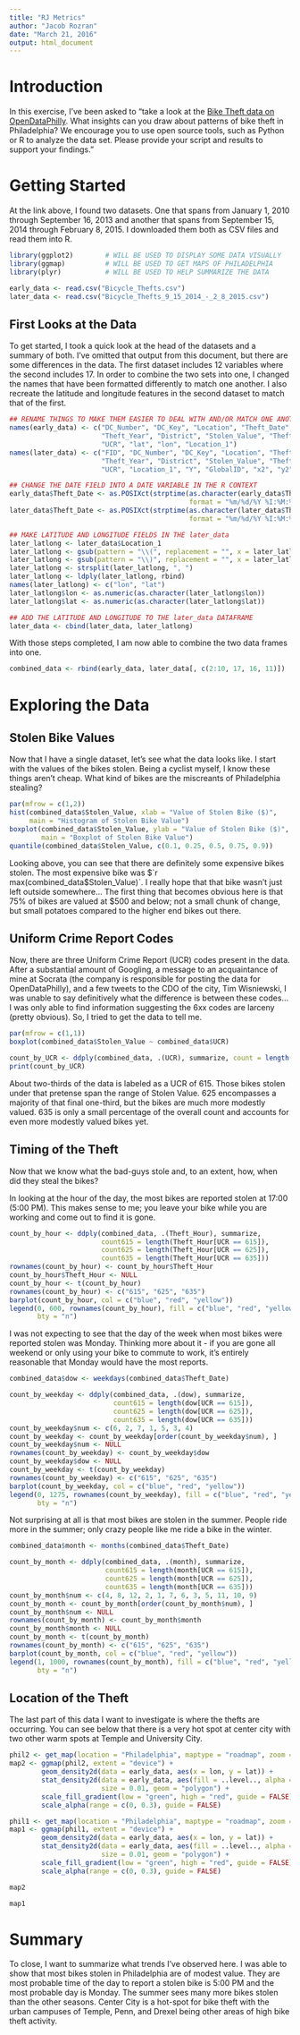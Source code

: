 ```yaml
---
title: "RJ Metrics"
author: "Jacob Rozran"
date: "March 21, 2016"
output: html_document
---
```


# Introduction

In this exercise, I've been asked to "take a look at the [Bike Theft data on OpenDataPhilly](https://www.opendataphilly.org/dataset/bicycle-thefts). What insights can you draw about patterns of bike theft in Philadelphia? We encourage you to use open source tools, such as Python or R to analyze the data set. Please provide your script and results to support your findings."

# Getting Started

At the link above, I found two datasets. One that spans from January 1, 2010 through September 16, 2013 and another that spans from September 15, 2014 through February 8, 2015. I downloaded them both as CSV files and read them into R. 

```r
library(ggplot2)        # WILL BE USED TO DISPLAY SOME DATA VISUALLY
library(ggmap)          # WILL BE USED TO GET MAPS OF PHILADELPHIA
library(plyr)           # WILL BE USED TO HELP SUMMARIZE THE DATA

early_data <- read.csv("Bicycle_Thefts.csv")
later_data <- read.csv("Bicycle_Thefts_9_15_2014_-_2_8_2015.csv")
```

## First Looks at the Data

To get started, I took a quick look at the head of the datasets and a summary of both. I've omitted that output from this document, but there are some differences in the data. The first dataset includes 12 variables where the second includes 17. In order to combine the two sets into one, I changed the names that have been formatted differently to match one another. I also recreate the latitude and longitude features in the second dataset to match that of the first. 

```r
## RENAME THINGS TO MAKE THEM EASIER TO DEAL WITH AND/OR MATCH ONE ANOTHER
names(early_data) <- c("DC_Number", "DC_Key", "Location", "Theft_Date", 
                       "Theft_Year", "District", "Stolen_Value", "Theft_Hour", 
                       "UCR", "lat", "lon", "Location_1")
names(later_data) <- c("FID", "DC_Number", "DC_Key", "Location", "Theft_Date", 
                       "Theft_Year", "District", "Stolen_Value", "Theft_Hour", 
                       "UCR", "Location_1", "Y", "GlobalID", "x2", "y2")

## CHANGE THE DATE FIELD INTO A DATE VARIABLE IN THE R CONTEXT
early_data$Theft_Date <- as.POSIXct(strptime(as.character(early_data$Theft_Date), 
                                             format = "%m/%d/%Y %I:%M:%S %p"))
later_data$Theft_Date <- as.POSIXct(strptime(as.character(later_data$Theft_Date), 
                                             format = "%m/%d/%Y %I:%M:%S %p"))

## MAKE LATITUDE AND LONGITUDE FIELDS IN THE later_data
later_latlong <- later_data$Location_1
later_latlong <- gsub(pattern = "\\(", replacement = "", x = later_latlong)
later_latlong <- gsub(pattern = "\\)", replacement = "", x = later_latlong)
later_latlong <- strsplit(later_latlong, ", ")
later_latlong <- ldply(later_latlong, rbind)
names(later_latlong) <- c("lon", "lat")
later_latlong$lon <- as.numeric(as.character(later_latlong$lon))
later_latlong$lat <- as.numeric(as.character(later_latlong$lat))

## ADD THE LATITUDE AND LONGITUDE TO THE later_data DATAFRAME
later_data <- cbind(later_data, later_latlong)
```

With those steps completed, I am now able to combine the two data frames into one. 

```r
combined_data <- rbind(early_data, later_data[, c(2:10, 17, 16, 11)])
```

# Exploring the Data

## Stolen Bike Values

Now that I have a single dataset, let's see what the data looks like. I start with the values of the bikes stolen. Being a cyclist myself, I know these things aren't cheap. What kind of bikes are the miscreants of Philadelphia stealing?

```r
par(mfrow = c(1,2))
hist(combined_data$Stolen_Value, xlab = "Value of Stolen Bike ($)", 
     main = "Histogram of Stolen Bike Value")
boxplot(combined_data$Stolen_Value, ylab = "Value of Stolen Bike ($)", 
        main = "Boxplot of Stolen Bike Value")
quantile(combined_data$Stolen_Value, c(0.1, 0.25, 0.5, 0.75, 0.9))
```

Looking above, you can see that there are definitely some expensive bikes stolen. The most expensive bike was $`r max(combined_data$Stolen_Value)`. I really hope that that bike wasn't just left outside somewhere... The first thing that becomes obvious here is that 75% of bikes are valued at $500 and below; not a small chunk of change, but small potatoes compared to the higher end bikes out there. 

## Uniform Crime Report Codes

Now, there are three Uniform Crime Report (UCR) codes present in the data. After a substantial amount of Googling, a message to an acquaintance of mine at Socrata (the company is responsible for posting the data for OpenDataPhilly), and a few tweets to the CDO of the city, Tim Wisniewski, I was unable to say definitively what the difference is between these codes... I was only able to find information suggesting the 6xx codes are larceny (pretty obvious). So, I tried to get the data to tell me. 

```r
par(mfrow = c(1,1))
boxplot(combined_data$Stolen_Value ~ combined_data$UCR)

count_by_UCR <- ddply(combined_data, .(UCR), summarize, count = length(UCR))
print(count_by_UCR)
```

About two-thirds of the data is labeled as a UCR of 615. Those bikes stolen under that pretense span the range of Stolen Value. 625 encompasses a majority of that final one-third, but the bikes are much more modestly valued. 635 is only a small percentage of the overall count and accounts for even more modestly valued bikes yet. 

## Timing of the Theft

Now that we know what the bad-guys stole and, to an extent, how, when did they steal the bikes? 

In looking at the hour of the day, the most bikes are reported stolen at 17:00 (5:00 PM). This makes sense to me; you leave your bike while you are working and come out to find it is gone. 

```r
count_by_hour <- ddply(combined_data, .(Theft_Hour), summarize, 
                       count615 = length(Theft_Hour[UCR == 615]),
                       count625 = length(Theft_Hour[UCR == 625]),
                       count635 = length(Theft_Hour[UCR == 635]))
rownames(count_by_hour) <- count_by_hour$Theft_Hour
count_by_hour$Theft_Hour <- NULL
count_by_hour <- t(count_by_hour)
rownames(count_by_hour) <- c("615", "625", "635")
barplot(count_by_hour, col = c("blue", "red", "yellow"))
legend(0, 600, rownames(count_by_hour), fill = c("blue", "red", "yellow"), 
       bty = "n")
```

I was not expecting to see that the day of the week when most bikes were reported stolen was Monday. Thinking more about it - if you are gone all weekend or only using your bike to commute to work, it's entirely reasonable that Monday would have the most reports.

```r
combined_data$dow <- weekdays(combined_data$Theft_Date)

count_by_weekday <- ddply(combined_data, .(dow), summarize, 
                          count615 = length(dow[UCR == 615]),
                          count625 = length(dow[UCR == 625]),
                          count635 = length(dow[UCR == 635]))
count_by_weekday$num <- c(6, 2, 7, 1, 5, 3, 4)
count_by_weekday <- count_by_weekday[order(count_by_weekday$num), ]
count_by_weekday$num <- NULL
rownames(count_by_weekday) <- count_by_weekday$dow
count_by_weekday$dow <- NULL
count_by_weekday <- t(count_by_weekday)
rownames(count_by_weekday) <- c("615", "625", "635")
barplot(count_by_weekday, col = c("blue", "red", "yellow"))
legend(0, 1275, rownames(count_by_weekday), fill = c("blue", "red", "yellow"), 
       bty = "n")
```

Not surprising at all is that most bikes are stolen in the summer. People ride more in the summer; only crazy people like me ride a bike in the winter.

```r
combined_data$month <- months(combined_data$Theft_Date)

count_by_month <- ddply(combined_data, .(month), summarize, 
                        count615 = length(month[UCR == 615]), 
                        count625 = length(month[UCR == 625]),
                        count635 = length(month[UCR == 635]))
count_by_month$num <- c(4, 8, 12, 2, 1, 7, 6, 3, 5, 11, 10, 9)
count_by_month <- count_by_month[order(count_by_month$num), ]
count_by_month$num <- NULL
rownames(count_by_month) <- count_by_month$month
count_by_month$month <- NULL
count_by_month <- t(count_by_month)
rownames(count_by_month) <- c("615", "625", "635")
barplot(count_by_month, col = c("blue", "red", "yellow"))
legend(1, 1000, rownames(count_by_month), fill = c("blue", "red", "yellow"), 
       bty = "n")
```

## Location of the Theft

The last part of this data I want to investigate is where the thefts are occurring. You can see below that there is a very hot spot at center city with two other warm spots at Temple and University City. 

```r
phil2 <- get_map(location = "Philadelphia", maptype = "roadmap", zoom = 12)
map2 <- ggmap(phil2, extent = "device") + 
        geom_density2d(data = early_data, aes(x = lon, y = lat)) + 
        stat_density2d(data = early_data, aes(fill = ..level.., alpha = ..level..),
                       size = 0.01, geom = "polygon") + 
        scale_fill_gradient(low = "green", high = "red", guide = FALSE) + 
        scale_alpha(range = c(0, 0.3), guide = FALSE)

phil1 <- get_map(location = "Philadelphia", maptype = "roadmap", zoom = 13)
map1 <- ggmap(phil1, extent = "device") + 
        geom_density2d(data = early_data, aes(x = lon, y = lat)) + 
        stat_density2d(data = early_data, aes(fill = ..level.., alpha = ..level..),
                       size = 0.01, geom = "polygon") + 
        scale_fill_gradient(low = "green", high = "red", guide = FALSE) + 
        scale_alpha(range = c(0, 0.3), guide = FALSE)

map2

map1
```

# Summary

To close, I want to summarize what trends I've observed here. I was able to show that most bikes stolen in Philadelphia are of modest value. They are most probable time of the day to report a stolen bike is 5:00 PM and the most probable day is Monday. The summer sees many more bikes stolen than the other seasons. Center City is a hot-spot for bike theft with the urban campuses of Temple, Penn, and Drexel being other areas of high bike theft activity. 